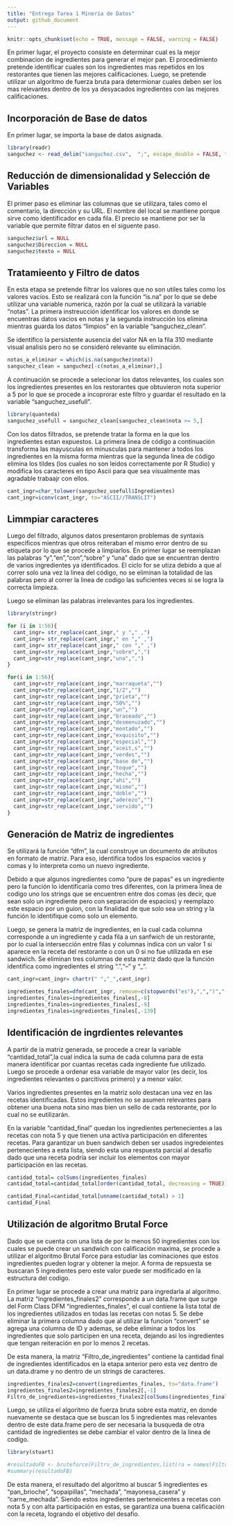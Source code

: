 ```yaml
---
title: "Entrega Tarea 1 Minería de Datos"
output: github_document
---
```


```r

knitr::opts_chunk$set(echo = TRUE, message = FALSE, warning = FALSE)

```

En primer lugar, el proyecto consiste en determinar cual es la mejor combinacion de  ingredientes para generar el mejor pan.
El procedimiento pretende identificar cuales son los ingredientes mas repetidos en los restorantes que tienen las mejores calificaciones. 
Luego, se pretende utilizar un algoritmo de fuerza bruta para determionar cuales deben ser los mas relevantes dentro de los ya desyacados ingredientes con las mejores calificaciones. 

## Incorporación de Base de datos

En primer lugar, se importa la base de datos asignada.
```r

library(readr)
sanguchez <- read_delim("sanguchez.csv",  ";", escape_double = FALSE, trim_ws = TRUE)

```

## Reducción de dimensionalidad y Selección de Variables

El primer paso es eliminar las columnas que se utilizara, tales como el comentario, la dirección y su URL.
El nombre del local se mantiene porque sirve como identificador en cada fila. 
El precio se mantiene por ser la variable que permite filtrar datos en el siguente paso.

```r

sanguchez$url = NULL
sanguchez$Direccion = NULL
sanguchez$texto = NULL

```

## Tratamieento y Filtro de datos

En esta etapa se pretende filtrar los valores que no son utiles tales como los valores vacíos. 
Esto se realizará con la función "is.na" por lo que se debe utilizar una variable numerica, razón por la cual se utilizará la variable "notas".
La primera instreucción identificar los valores en donde se encuentras datos vacios en notas y la segunda instrucción los elimina mientras guarda los datos "limpios" en la variable "sanguchez_clean". 

Se identifico la persistente ausencia del valor NA en la fila 310  mediante visual analisis pero no se consideró relevante su eliminación. 
```r

notas_a_eliminar = which(is.na(sanguchez$nota)) 
sanguchez_clean = sanguchez[-c(notas_a_eliminar),] 

```

A continuación se procede a selecionar los datos relevantes, los cuales son los ingredientes presentes en los restorantes que obtuvieron nota superior a 5 por lo que se procede a incoprorar este filtro y guardar el resultado en la variable "sanguchez_usefull".
```r

library(quanteda)
sanguchez_usefull = sanguchez_clean[sanguchez_clean$nota >= 5,]

```

Con los datos filtrados, se pretende tratar la forma en la que los ingredientes estan expuestos. La primera linea de código a continuación transforma las mayusculas en minusculas para mantener a todos los ingredientes en la misma forma mientras que la segunda linea de código elimina los tildes (los cuales no son leidos correctamente por R Studio) y modifica los caracteres en tipo Ascii para que sea visualmente mas agradable trabaajr con ellos. 
```r

cant_ingr=char_tolower(sanguchez_usefull$Ingredientes) 
cant_ingr=iconv(cant_ingr, to="ASCII//TRANSLIT")   

```

## Limmpiar caracteres

Luego del filtrado, algunos datos presentaron problemas de syntaxis especificos mientras que otros reiteraban el mismo error dentro de su etiqueta por lo que se procede a limpiarlos. En primer lugar se reemplazan las palabras "y","en","con","sobre" y "una" dado que se encuentran dentro de varios ingredientes ya identificados. El ciclo for se utiza debido a que al correr solo una vez la linea del código, no se eliminan la totalidad de las palabras pero al correr la linea de codigo las suficientes veces si se logra la correcta limpieza. 

Luego se eliminan las palabras irrelevantes para los ingredientes. 

```r

library(stringr)

for (i in 1:56){
  cant_ingr= str_replace(cant_ingr," y "," ,")
  cant_ingr= str_replace(cant_ingr," en "," ,")
  cant_ingr= str_replace(cant_ingr," con "," ,")
  cant_ingr=str_replace(cant_ingr,"sobre",",")
  cant_ingr=str_replace(cant_ingr,"una",",")
}

for(i in 1:56){
  cant_ingr=str_replace(cant_ingr,"marraqueta","")
  cant_ingr=str_replace(cant_ingr,"1/2","")
  cant_ingr=str_replace(cant_ingr,"prieta","")
  cant_ingr=str_replace(cant_ingr,"50%","")
  cant_ingr=str_replace(cant_ingr,"un","")
  cant_ingr=str_replace(cant_ingr,"braseado","")
  cant_ingr=str_replace(cant_ingr,"desmenuzado","")
  cant_ingr=str_replace(cant_ingr,"montado","")
  cant_ingr=str_replace(cant_ingr,"exquisito","")
  cant_ingr=str_replace(cant_ingr,"especial","")
  cant_ingr=str_replace(cant_ingr,"aceit,s","")
  cant_ingr=str_replace(cant_ingr,"verdes","")
  cant_ingr=str_replace(cant_ingr,"base de","")
  cant_ingr=str_replace(cant_ingr,"toque","")
  cant_ingr=str_replace(cant_ingr,"hecha","")
  cant_ingr=str_replace(cant_ingr,"ahi","")
  cant_ingr=str_replace(cant_ingr,"mismo","")
  cant_ingr=str_replace(cant_ingr,"doble","")
  cant_ingr=str_replace(cant_ingr,"aderezo","")
  cant_ingr=str_replace(cant_ingr,"servido","")
}

```

## Generación de Matriz de ingredientes

Se utilizará la función "dfm", la cual construye un documento de atributos en formato de matriz. Para eso, identifica todos los espacios vacios y comas y lo interpreta como un nuevo ingrediente. 

Debido a que algunos ingredientes como "pure de papas" es un ingrediente pero la función lo identificaría como tres diferentes, con la primera linea de codigo uno los strings que se encuentren entre dos comas (es decir, que sean solo un ingrediente pero con separación de espacios) y reemplazo este espacio por un guion, con la finalidad de que solo sea un string y la función lo identifique como solo un elemento. 

Luego, se genera la matriz de ingredientes, en la cual cada columna corresponde a un ingrediente y cada fila a un  sanfwich de un restorante, por lo cual la intersección entre filas y columnas indica con un valor 1 si aparece en la receta del restorante o con un 0 si no fue utilizada en ese sandwich. 
Se eliminan tres columnas de esta matriz dado que la función identifica como ingredientes el string ".","--" y "_". 

```r

cant_ingr=cant_ingr= chartr(" ","_",cant_ingr)

ingredientes_finales=dfm(cant_ingr, remove=c(stopwords("es"),",",")","("))
ingredientes_finales=ingredientes_finales[,-8]        
ingredientes_finales=ingredientes_finales[,-9]        
ingredientes_finales=ingredientes_finales[,-139]   

```

## Identificación de ingrdientes relevantes

A partir de la matriz generada, se procede a crear la variable "cantidad_total",la cual indica la suma de cada columna para de esta manera identificar por cuantas recetas cada ingrediente fue utilizado. Luego se procede a ordenar esa variable de mayor valor (es decir, los ingredientes relevantes o parcitivos primero) y a menor valor. 

Varios ingredientes presentes en la matriz solo destacan una vez en las recetas identificadas. Estos ingredientes no se asumen relevantes para obtener una buena nota sino mas bien un sello de cada restorante, por lo cual no se eutilizarán.

En la variable "cantidad_final" quedan los ingredientes pertenecientes  a las recetas con nota 5 y que tienen una activa participación en diferentes recetas. Para garantizar un buen sandwich deben ser usados ingredeientes pertenecientes a esta lista, siendo esta una respuesta parcial al desafío dado que una receta podría ser incluir los elementos con mayor participación en las recetas.
```r

cantidad_total= colSums(ingredientes_finales)                   
cantidad_total=cantidad_total[order(cantidad_total, decreasing = TRUE)]

cantidad_Final=cantidad_total[unname(cantidad_total) > 1]      
cantidad_Final

```

## Utilización de algoritmo Brutal Force

Dado que se cuenta con una lista de por lo menos 50 ingredientes con los cuales se puede crear un sandwich con calificación maxima, se procede a utilizar el algoritmo Brutal Force para estudiar las cominaciones que estos ingredientes pueden lograr y obtener la mejor. A forma de repsuesta se buscaran 5 ingredientes pero este valor puede ser modificado en la estructura del codigo. 

En primer lugar se procede a crear una matriz para ingredarla al algoritmo. La matriz "ingredientes_finales2" corresponde a un data.frame que surge del Form Class DFM "ingredientes_finales", el cual contiene la lista total de los ingredientes utilizados en todas las recetas con notas 5. Se debe eliminar la primera columna dado que al utilizar la funcion "convert" se agrega una columna de ID y ademas, se debe eliminar a todos los ingredientes que solo participen en una receta, dejando asi los ingredientes que tengan reiteración en por lo menos 2 recetas. 

De esta manera, la matriz "Filtro_de_ingredientes" contiene la cantidad final de ingredientes identificados en la etapa anterior pero esta vez dentro de un data.drame y no dentro de un strings de caracteres. 
```r

ingredientes_finales2=convert(ingredientes_finales, to="data.frame") 
ingredientes_finales2=ingredientes_finales2[,-1]                      
Filtro_de_ingredientes=ingredientes_finales2[colSums(ingredientes_finales2)>1]   

```
Luego, se utiliza el algoritmo de fuerza bruta sobre esta matriz, en donde nuevamente se destaca que se buscan los 5 ingredientes mas relevantes dentro de este data.frame pero de ser necesaria la busqueda de otra cantidad de ingredientes se debe cambiar el valor dentro de la linea de codigo. 
```r

library(stuart) 

#resultadoFB <- bruteforce(Filtro_de_ingredientes,list(ra = names(Filtro_de_ingredientes)),5, cores = NULL)  #El 5 son los ingredientes que quiero
#summary(resultadoFB)

```
De esta manera, el resultado del algoritmo al buscar 5 ingredientes es "pan_brioche", "sopaipillas", "mechada", "mayonesa_casera" y "carne_mechada". Siendo estos ingredientes perteneicentes a recetas con nota 5 y con alta participación en estas, se garantiza una buena calificación con la receta, logrando el objetivo del desafio.
